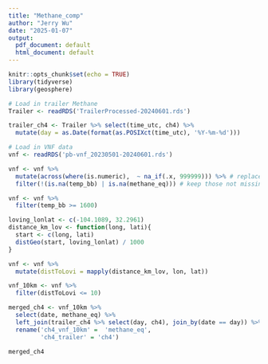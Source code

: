 ```yaml
---
title: "Methane_comp"
author: "Jerry Wu"
date: "2025-01-07"
output:
  pdf_document: default
  html_document: default
---
```


```r
knitr::opts_chunk$set(echo = TRUE)
library(tidyverse)
library(geosphere)
```

```r
# Load in trailer Methane
Trailer <- readRDS('TrailerProcessed-20240601.rds')

trailer_ch4 <- Trailer %>% select(time_utc, ch4) %>%
  mutate(day = as.Date(format(as.POSIXct(time_utc), '%Y-%m-%d')))
```

```r
# Load in VNF data
vnf <- readRDS('pb-vnf_20230501-20240601.rds')

vnf <- vnf %>% 
  mutate(across(where(is.numeric),  ~ na_if(.x, 999999))) %>% # replace 999999 as missing
  filter(!(is.na(temp_bb) | is.na(methane_eq))) # keep those not missing temperature

vnf <- vnf %>%
  filter(temp_bb >= 1600)

loving_lonlat <- c(-104.1089, 32.2961)
distance_km_lov <- function(long, lati){
  start <- c(long, lati)
  distGeo(start, loving_lonlat) / 1000
}

vnf <- vnf %>% 
  mutate(distToLovi = mapply(distance_km_lov, lon, lat))

vnf_10km <- vnf %>%
  filter(distToLovi <= 10)

merged_ch4 <- vnf_10km %>%
  select(date, methane_eq) %>%
  left_join(trailer_ch4 %>% select(day, ch4), join_by(date == day)) %>%
  rename('ch4_vnf_10km' =  'methane_eq', 
         'ch4_trailer' = 'ch4')
```
```r
merged_ch4
```


